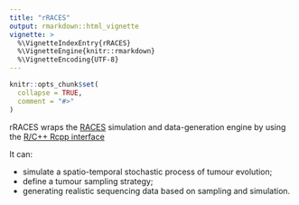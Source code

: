 ```yaml
---
title: "rRACES"
output: rmarkdown::html_vignette
vignette: >
  %\VignetteIndexEntry{rRACES}
  %\VignetteEngine{knitr::rmarkdown}
  %\VignetteEncoding{UTF-8}
---
```


```r
knitr::opts_chunk$set(
  collapse = TRUE,
  comment = "#>"
)
```

rRACES wraps the [RACES](https://github.com/albertocasagrande/RACES) simulation and data-generation engine by using the 
[R/C++ Rcpp interface](https://www.rcpp.org/)

It can:

- simulate a spatio-temporal stochastic process of tumour evolution;
- define a tumour sampling strategy;
- generating realistic sequencing data based on sampling and simulation.
